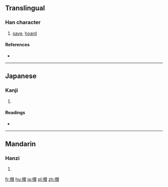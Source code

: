 {{also|攢}}
==Translingual==

===Han character===
{{Han char|rn=64|rad=手|as=15|sn=18|four=|canj=手手人金 (QQOC)|ids=⿰[[扌]][[賛]]}}

# [[save]], [[hoard]]

====References====
* {{Han ref|kx=0462.040|dkj=12933|dj=0811.120|hdz=31978.090|uh=6505|ud=25861}}

----

==Japanese==

===Kanji===
{{ja-kanji|grade=|rs=手15}}

# {{defn|lang=ja|sort=手15}}

====Readings====
* {{ja-readings|on=[[さん]] (san)|kun=[[あつまる]] (atsumaru)}}

----

==Mandarin==

===Hanzi===
{{cmn-hanzi|pin=[[zǎn]] ([[zan3]])|wg=tsan<sup>3</sup>}}

# {{defn|lang=cmn|sort=手15}}

[[fr:攅]]
[[hu:攅]]
[[ja:攅]]
[[pl:攅]]
[[zh:攅]]